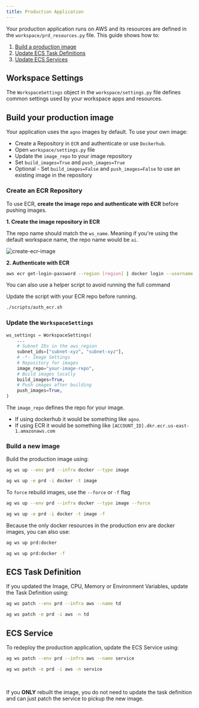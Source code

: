 ```yaml
---
title: Production Application
---
```


Your production application runs on AWS and its resources are defined in the `workspace/prd_resources.py` file. This guide shows how to:

1. [Build a production image](#build-your-production-image)
2. [Update ECS Task Definitions](#ecs-task-definition)
3. [Update ECS Services](#ecs-service)

## Workspace Settings

The `WorkspaceSettings` object in the `workspace/settings.py` file defines common settings used by your workspace apps and resources.

## Build your production image

Your application uses the `agno` images by default. To use your own image:

- Create a Repository in `ECR` and authenticate or use `Dockerhub`.
- Open `workspace/settings.py` file
- Update the `image_repo` to your image repository
- Set `build_images=True` and `push_images=True`
- Optional - Set `build_images=False` and `push_images=False` to use an existing image in the repository

### Create an ECR Repository

To use ECR, **create the image repo and authenticate with ECR** before pushing images.

**1. Create the image repository in ECR**

The repo name should match the `ws_name`. Meaning if you're using the default workspace name, the repo name would be `ai`.

<img src="/images/create-ecr-image.png" alt="create-ecr-image" />

**2. Authenticate with ECR**

```bash Authenticate with ECR
aws ecr get-login-password --region [region] | docker login --username AWS --password-stdin [account].dkr.ecr.[region].amazonaws.com
```

You can also use a helper script to avoid running the full command

<Note>

Update the script with your ECR repo before running.

</Note>

<CodeGroup>

```bash Mac
./scripts/auth_ecr.sh
```

</CodeGroup>

### Update the `WorkspaceSettings`

```python workspace/settings.py
ws_settings = WorkspaceSettings(
    ...
    # Subnet IDs in the aws_region
    subnet_ids=["subnet-xyz", "subnet-xyz"],
    # -*- Image Settings
    # Repository for images
    image_repo="your-image-repo",
    # Build images locally
    build_images=True,
    # Push images after building
    push_images=True,
)
```

<Note>

The `image_repo` defines the repo for your image.

- If using dockerhub it would be something like `agno`.
- If using ECR it would be something like `[ACCOUNT_ID].dkr.ecr.us-east-1.amazonaws.com`

</Note>

### Build a new image

Build the production image using:

<CodeGroup>

```bash terminal
ag ws up --env prd --infra docker --type image
```

```bash shorthand
ag ws up -e prd -i docker -t image
```

</CodeGroup>

To `force` rebuild images, use the `--force` or `-f` flag

<CodeGroup>

```bash terminal
ag ws up --env prd --infra docker --type image --force
```

```bash shorthand
ag ws up -e prd -i docker -t image -f
```

</CodeGroup>

Because the only docker resources in the production env are docker images, you can also use:

<CodeGroup>

```bash Build Images
ag ws up prd:docker
```

```bash Force Build Images
ag ws up prd:docker -f
```

</CodeGroup>

## ECS Task Definition

If you updated the Image, CPU, Memory or Environment Variables, update the Task Definition using:

<CodeGroup>

```bash terminal
ag ws patch --env prd --infra aws --name td
```

```bash shorthand
ag ws patch -e prd -i aws -n td
```

</CodeGroup>

## ECS Service

To redeploy the production application, update the ECS Service using:

<CodeGroup>

```bash terminal
ag ws patch --env prd --infra aws --name service
```

```bash shorthand
ag ws patch -e prd -i aws -n service
```

</CodeGroup>

<br />

<Note>

If you **ONLY** rebuilt the image, you do not need to update the task definition and can just patch the service to pickup the new image.

</Note>
